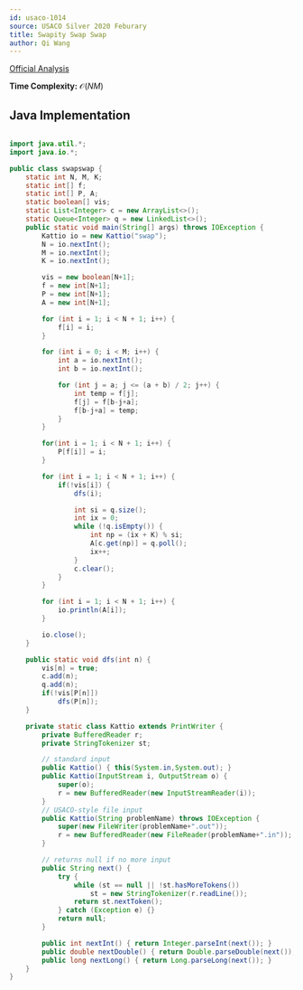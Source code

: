 ```yaml
---
id: usaco-1014
source: USACO Silver 2020 Feburary
title: Swapity Swap Swap
author: Qi Wang
---
```


[Official Analysis](http://www.usaco.org/current/data/sol_swap_silver_feb20.html)

**Time Complexity:** $\mathcal{O}(NM)$

<LanguageSection>

<JavaSection>

## Java Implementation

```java

import java.util.*;
import java.io.*;

public class swapswap {
    static int N, M, K;
    static int[] f;
    static int[] P, A;
    static boolean[] vis;
    static List<Integer> c = new ArrayList<>();
    static Queue<Integer> q = new LinkedList<>();
    public static void main(String[] args) throws IOException {
        Kattio io = new Kattio("swap");
        N = io.nextInt();
        M = io.nextInt();
        K = io.nextInt();

        vis = new boolean[N+1];
        f = new int[N+1];
        P = new int[N+1];
        A = new int[N+1];

        for (int i = 1; i < N + 1; i++) {
            f[i] = i;
        }

        for (int i = 0; i < M; i++) {
            int a = io.nextInt();
            int b = io.nextInt();

            for (int j = a; j <= (a + b) / 2; j++) {
                int temp = f[j];
                f[j] = f[b-j+a];
                f[b-j+a] = temp;
            }
        }

        for(int i = 1; i < N + 1; i++) {
            P[f[i]] = i;
        }

        for (int i = 1; i < N + 1; i++) {
            if(!vis[i]) {
                dfs(i);

                int si = q.size();
                int ix = 0;
                while (!q.isEmpty()) {
                    int np = (ix + K) % si;
                    A[c.get(np)] = q.poll();
                    ix++;
                }
                c.clear();
            }
        }

        for (int i = 1; i < N + 1; i++) {
            io.println(A[i]);
        }

        io.close();
    }

    public static void dfs(int n) {
        vis[n] = true;
        c.add(n);
        q.add(n);
        if(!vis[P[n]])
            dfs(P[n]);
    }

    private static class Kattio extends PrintWriter {
        private BufferedReader r;
        private StringTokenizer st;

        // standard input
        public Kattio() { this(System.in,System.out); }
        public Kattio(InputStream i, OutputStream o) {
            super(o);
            r = new BufferedReader(new InputStreamReader(i));
        }
        // USACO-style file input
        public Kattio(String problemName) throws IOException {
            super(new FileWriter(problemName+".out"));
            r = new BufferedReader(new FileReader(problemName+".in"));
        }

        // returns null if no more input
        public String next() {
            try {
                while (st == null || !st.hasMoreTokens())
                    st = new StringTokenizer(r.readLine());
                return st.nextToken();
            } catch (Exception e) {}
            return null;
        }

        public int nextInt() { return Integer.parseInt(next()); }
        public double nextDouble() { return Double.parseDouble(next()); }
        public long nextLong() { return Long.parseLong(next()); }
    }
}

```

</JavaSection>

</LanguageSection>
